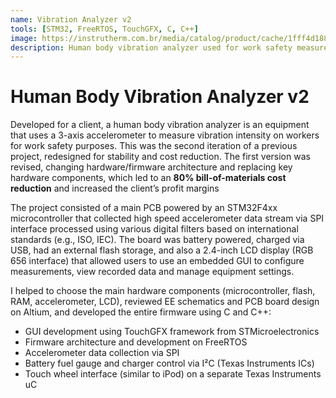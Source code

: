 ```yaml
---
name: Vibration Analyzer v2
tools: [STM32, FreeRTOS, TouchGFX, C, C++]
image: https://instrutherm.com.br/media/catalog/product/cache/1fff4d188f64e200d7e2f24d317b822f/m/e/medidor-de-vibracao_4__1.jpg
description: Human body vibration analyzer used for work safety measurements. Developed for a client.
---
```


# Human Body Vibration Analyzer v2

Developed for a client, a human body vibration analyzer is an equipment that uses a 3-axis accelerometer to measure vibration intensity on workers for work safety purposes. This was the second iteration of a previous project, redesigned for stability and cost reduction. The first version was revised, changing hardware/firmware architecture and replacing key hardware components, which led to an **80% bill-of-materials cost reduction** and increased the client’s profit margins

The project consisted of a main PCB powered by an STM32F4xx microcontroller that collected high speed accelerometer data stream via SPI interface processed using various digital filters based on international standards (e.g., ISO, IEC). The board was battery powered, charged via USB, had an external flash storage, and also a 2.4-inch LCD display (RGB 656 interface) that allowed users to use an embedded GUI to configure measurements, view recorded data and manage equipment settings.

I helped to choose the main hardware components (microcontroller, flash, RAM, accelerometer, LCD), reviewed EE schematics and PCB board design on Altium, and developed the entire firmware using C and C++:

-   GUI development using TouchGFX framework from STMicroelectronics
-   Firmware architecture and development on FreeRTOS
-   Accelerometer data collection via SPI
-   Battery fuel gauge and charger control via I²C (Texas Instruments ICs)
-   Touch wheel interface (similar to iPod) on a separate Texas Instruments uC
